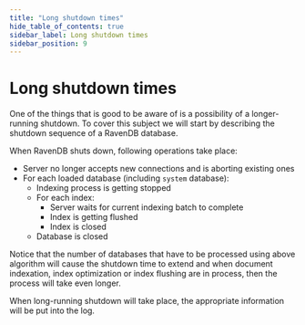 ```yaml
---
title: "Long shutdown times"
hide_table_of_contents: true
sidebar_label: Long shutdown times
sidebar_position: 9
---
```



# Long shutdown times

One of the things that is good to be aware of is a possibility of a longer-running shutdown. To cover this subject we will start by describing the shutdown sequence of a RavenDB database.

When RavenDB shuts down, following operations take place:

* Server no longer accepts new connections and is aborting existing ones   
* For each loaded database (including `system` database):   
	* Indexing process is getting stopped   
	* For each index:   
		* Server waits for current indexing batch to complete    
		* Index is getting flushed   
		* Index is closed   
	* Database is closed    

Notice that the number of databases that have to be processed using above algorithm will cause the shutdown time to extend and when document indexation, index optimization or index flushing are in process, then the process will take even longer.

<Admonition type="note" title="">
When long-running shutdown will take place, the appropriate information will be put into the log.
</Admonition>
